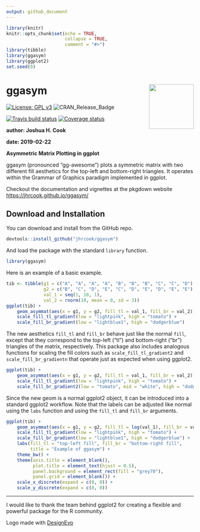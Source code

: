 ```yaml
---
output: github_document
---
```


```r
library(knitr)
knitr::opts_chunk$set(echo = TRUE,
                      collapse = TRUE,
                      comment = "#>")
library(tibble)
library(ggasym)
library(ggplot2)
set.seed(0)
```

# ggasym <img src="man/figures/logo.png" align="right" alt="" width="120" />

[![License: GPL v3](https://img.shields.io/badge/License-GPLv3-blue.svg)](https://www.gnu.org/licenses/gpl-3.0)
![CRAN_Release_Badge](http://www.r-pkg.org/badges/version/ggasym)

[![Travis build status](https://travis-ci.org/jhrcook/ggasym.svg?branch=master)](https://travis-ci.org/jhrcook/ggasym) 
[![Coverage status](https://codecov.io/gh/jhrcook/ggasym/branch/master/graph/badge.svg)](https://codecov.io/github/jhrcook/ggasym?branch=master)


**author: Joshua H. Cook**

**date: 2019-02-22**

**Asymmetric Matrix Plotting in ggplot**

ggasym (pronounced "gg-awesome") plots a symmetric matrix with two different fill aesthetics for the top-left and bottom-right triangles. It operates within the Grammar of Graphics paradigm implemented in ggplot.

Checkout the documentation and vignettes at the pkgdown website
[https://jhrcook.github.io/ggasym/](https://jhrcook.github.io/ggasym/index.html)

## Download and Installation

You can download and install from the GitHub repo.

```r
devtools::install_github("jhrcook/ggasym")
```

And load the package with the standard `library` function.

```r
library(ggasym)
```


Here is an example of a basic example. 

```r
tib <- tibble(g1 = c("A", "A", "A", "A", "B", "B", "B", "C", "C", "D"),
              g2 = c("B", "C", "D", "E", "C", "D", "E", "D", "E", "E"),
              val_1 = seq(1, 10, 1),
              val_2 = rnorm(10, mean = 0, sd = 3))
ggplot(tib) +
    geom_asymmat(aes(x = g1, y = g2, fill_tl = val_1, fill_br = val_2)) +
    scale_fill_tl_gradient(low = "lightpink", high = "tomato") +
    scale_fill_br_gradient(low = "lightblue1", high = "dodgerblue")
```

The new aesthetics `fill_tl` and `fill_br` behave just like the normal `fill`, except that they correspond to the top-left ("tl") and bottom-right ("br") triangles of the matrix, respectively. This package also includes analogous functions for scaling the fill colors such as `scale_fill_tl_gradient2` and `scale_fill_br_gradientn` that operate just as expected when using ggplot2.

```r
ggplot(tib) +
    geom_asymmat(aes(x = g1, y = g2, fill_tl = val_1, fill_br = val_2)) +
    scale_fill_tl_gradient(low = "lightpink", high = "tomato") +
    scale_fill_br_gradient2(low = "tomato", mid = "white", high = "dodgerblue")
```

Since the new geom is a normal ggplot2 object, it can be introduced into a standard ggplot2 workflow. Note that the labels can be adjusted like normal using the `labs` function and using the `fill_tl` and `fill_br` arguments.

```r
ggplot(tib) +
    geom_asymmat(aes(x = g1, y = g2, fill_tl = log(val_1), fill_br = val_2)) +
    scale_fill_tl_gradient(low = "lightpink", high = "tomato") +
    scale_fill_br_gradient(low = "lightblue1", high = "dodgerblue") +
    labs(fill_tl = "top-left fill", fill_br = "bottom-right fill",
         title = "Example of ggasym") +
    theme_bw() +
    theme(axis.title = element_blank(),
          plot.title = element_text(hjust = 0.5),
          panel.background = element_rect(fill = "grey70"),
          panel.grid = element_blank()) +
    scale_x_discrete(expand = c(0, 0)) +
    scale_y_discrete(expand = c(0, 0))
```

---

I would like to thank the team behind ggplot2 for creating a flexible and powerful package for the R community.

<div>Logo made with <a href="https://www.designevo.com/en/" title="Free Online Logo Maker">DesignEvo</a></div>
